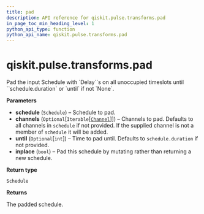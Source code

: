 ```yaml
---
title: pad
description: API reference for qiskit.pulse.transforms.pad
in_page_toc_min_heading_level: 1
python_api_type: function
python_api_name: qiskit.pulse.transforms.pad
---
```


# qiskit.pulse.transforms.pad

<Function id="qiskit.pulse.transforms.pad" name="pad" isDedicatedPage={true} github="https://github.com/qiskit/qiskit/tree/stable/0.20/qiskit/pulse/transforms/canonicalization.py" signature="pad(schedule, channels=None, until=None, inplace=False)">
  Pad the input Schedule with `Delay``s on all unoccupied timeslots until ``schedule.duration` or `until` if not `None`.

  **Parameters**

  *   **schedule** (`Schedule`) – Schedule to pad.
  *   **channels** (`Optional`\[`Iterable`\[[`Channel`](pulse#qiskit.pulse.channels.Channel "qiskit.pulse.channels.Channel")]]) – Channels to pad. Defaults to all channels in `schedule` if not provided. If the supplied channel is not a member of `schedule` it will be added.
  *   **until** (`Optional`\[`int`]) – Time to pad until. Defaults to `schedule.duration` if not provided.
  *   **inplace** (`bool`) – Pad this schedule by mutating rather than returning a new schedule.

  **Return type**

  `Schedule`

  **Returns**

  The padded schedule.
</Function>

